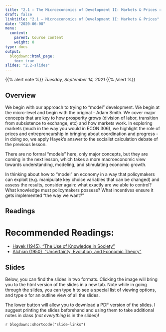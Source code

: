 ```yaml
---
title: "2.1 — The Microeconomics of Development II: Markets & Prices — Class Content"
draft: false
linktitle: "2.1 — Microeconomics of Development II: Markets & Prices"
date: "2020-06-08"
menu:
  content:
    parent: Course content
    weight: 8
type: docs
output:
  blogdown::html_page:
    toc: true
slides: "2.2-slides"
---
```


{{% alert note %}}
*Tuesday, September 14, 2021*
{{% /alert %}}

## <i class="fas fa-info-circle fa-lg"></i> Overview

We begin with our approach to trying to "model" development. We begin at the micro-level and begin with the original - Adam Smith. We cover major concepts that are key to how prosperity grows (division of labor, transition from subsistence to exchange, etc) and how markets work. In exploring markets (much in the way you would in ECON 306), we highlight the role of prices and entrepreneurship in bringing about coordination and progress - in doing so, we apply Hayek's answer to the socialist calculation debate of the previous lesson.

There are no formal "models" here, only major concepts, but they are coming in the next lesson, which takes a more macroeconomic view towards understanding, modeling, and stimulating economic growth.

In thinking about how to "model" an economy in a way that policymakers can exploit (e.g. manipulate key choice variables that can be changed) and assess the results, consider again: what exactly are we able to control? What knowledge must policymakers possess? What incentives ensure it gets implemented "the way we want?"

## <i class="fas fa-book-reader fa-lg"></i> Readings

# Recommended Readings:

- [<i class="fas fa-file-pdf"></i> Hayek (1945), "The Use of Knowledge in Society"](/readings/Hayek-1945.pdf)
- [<i class="fas fa-file-pdf"></i> Alchian (1950), "Uncertainty, Evolution, and Economic Theory"](/readings/Alchian-1950.pdf)

## <i class="fas fa-chalkboard-teacher"></i> Slides

Below, you can find the slides in two formats. Clicking the image will bring you to the html version of the slides in a new tab. Note while in going through the slides, you can type <kbd>h</kbd> to see a special list of viewing options, and type <kbd>o</kbd> for an outline view of all the slides.

The lower button will allow you to download a PDF version of the slides. I suggest printing the slides beforehand and using them to take additional notes in class (*not everything* is in the slides)!

`r blogdown::shortcode("slide-links")`